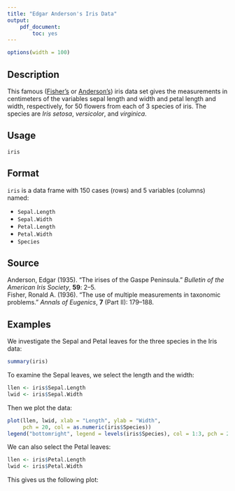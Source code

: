 ---
title: "Edgar Anderson's Iris Data"
output:
    pdf_document:
        toc: yes
---

```{r settings, include = FALSE}
options(width = 100)
```

## Description

This famous ([Fisher's](https://en.wikipedia.org/wiki/Ronald_Fisher) or
[Anderson's](https://en.wikipedia.org/wiki/Edgar_Anderson)) iris data set gives
the measurements in centimeters of the variables sepal length and width and
petal length and width, respectively, for 50 flowers from each of 3 species of
iris. The species are _Iris setosa_, _versicolor_, and _virginica_.

## Usage

`iris`

## Format

`iris` is a data frame with 150 cases (rows) and 5 variables (columns) named:

- `Sepal.Length`
- `Sepal.Width`
- `Petal.Length`
- `Petal.Width`
- `Species`

## Source

Anderson, Edgar (1935). "The irises of the Gaspe Peninsula."
_Bulletin of the American Iris Society_, __59__: 2--5.  
Fisher, Ronald A. (1936). "The use of multiple measurements in taxonomic problems."
_Annals of Eugenics_, __7__ (Part II): 179--188.  

## Examples

We investigate the Sepal and Petal leaves for the three species in the Iris data:

```{r overview}
summary(iris)
```

To examine the Sepal leaves, we select the length and the width:

```{r Sepal_vars}
llen <- iris$Sepal.Length
lwid <- iris$Sepal.Width
```

Then we plot the data:

```{r Sepal_plot}
plot(llen, lwid, xlab = "Length", ylab = "Width", 
     pch = 20, col = as.numeric(iris$Species))
legend("bottomright", legend = levels(iris$Species), col = 1:3, pch = 20)
```

We can also select the Petal leaves:

```{r Petal_vars}
llen <- iris$Petal.Length
lwid <- iris$Petal.Width
```

This gives us the following plot:

```{r Petal_plot, ref.label = "Sepal_plot", echo = FALSE}

```
